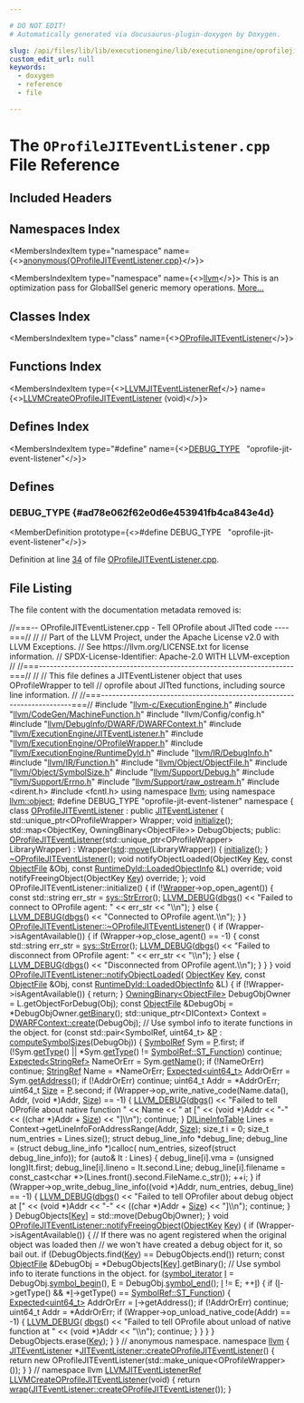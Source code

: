 ```yaml
---

# DO NOT EDIT!
# Automatically generated via docusaurus-plugin-doxygen by Doxygen.

slug: /api/files/lib/lib/executionengine/lib/executionengine/oprofilejit/oprofilejiteventlistener-cpp
custom_edit_url: null
keywords:
  - doxygen
  - reference
  - file

---
```





# The `OProfileJITEventListener.cpp` File Reference

<DoxygenPage pluginConfig={pluginConfig}>



## Included Headers

<IncludesList>
<IncludesListItem
  filePath="llvm-c/ExecutionEngine.h"
  permalink="/docs/api/files/include/include/llvm-c/executionengine-h"
  isLocal="true" />
<IncludesListItem
  filePath="llvm/CodeGen/MachineFunction.h"
  permalink="/docs/api/files/include/include/llvm/include/llvm/codegen/machinefunction-h"
  isLocal="true" />
<IncludesListItem
  filePath="llvm/Config/config.h"
  permalink=""
  isLocal="true" />
<IncludesListItem
  filePath="llvm/DebugInfo/DWARF/DWARFContext.h"
  permalink="/docs/api/files/include/include/llvm/include/llvm/debuginfo/include/llvm/debuginfo/dwarf/dwarfcontext-h"
  isLocal="true" />
<IncludesListItem
  filePath="llvm/ExecutionEngine/JITEventListener.h"
  permalink="/docs/api/files/include/include/llvm/include/llvm/executionengine/jiteventlistener-h"
  isLocal="true" />
<IncludesListItem
  filePath="llvm/ExecutionEngine/OProfileWrapper.h"
  permalink="/docs/api/files/include/include/llvm/include/llvm/executionengine/oprofilewrapper-h"
  isLocal="true" />
<IncludesListItem
  filePath="llvm/ExecutionEngine/RuntimeDyld.h"
  permalink="/docs/api/files/include/include/llvm/include/llvm/executionengine/runtimedyld-h"
  isLocal="true" />
<IncludesListItem
  filePath="llvm/IR/DebugInfo.h"
  permalink="/docs/api/files/include/include/llvm/include/llvm/ir/debuginfo-h"
  isLocal="true" />
<IncludesListItem
  filePath="llvm/IR/Function.h"
  permalink="/docs/api/files/include/include/llvm/include/llvm/ir/function-h"
  isLocal="true" />
<IncludesListItem
  filePath="llvm/Object/ObjectFile.h"
  permalink="/docs/api/files/include/include/llvm/include/llvm/object/objectfile-h"
  isLocal="true" />
<IncludesListItem
  filePath="llvm/Object/SymbolSize.h"
  permalink="/docs/api/files/include/include/llvm/include/llvm/object/symbolsize-h"
  isLocal="true" />
<IncludesListItem
  filePath="llvm/Support/Debug.h"
  permalink="/docs/api/files/include/include/llvm/include/llvm/support/debug-h"
  isLocal="true" />
<IncludesListItem
  filePath="llvm/Support/Errno.h"
  permalink="/docs/api/files/include/include/llvm/include/llvm/support/errno-h"
  isLocal="true" />
<IncludesListItem
  filePath="llvm/Support/raw_ostream.h"
  permalink="/docs/api/files/include/include/llvm/include/llvm/support/raw-ostream-h"
  isLocal="true" />
<IncludesListItem
  filePath="dirent.h"
  permalink=""
  isLocal="false" />
<IncludesListItem
  filePath="fcntl.h"
  permalink=""
  isLocal="false" />
</IncludesList>

## Namespaces Index

<MembersIndex>

<MembersIndexItem
  type="namespace"
  name={<><a href="/docs/api/namespaces/anonymous-oprofilejiteventlistener-cpp-">anonymous&#123;OProfileJITEventListener.cpp&#125;</a></>}>
</MembersIndexItem>

<MembersIndexItem
  type="namespace"
  name={<><a href="/docs/api/namespaces/llvm">llvm</a></>}>
This is an optimization pass for GlobalISel generic memory operations. <a href="/docs/api/namespaces/llvm/#details">More...</a>
</MembersIndexItem>

</MembersIndex>

## Classes Index

<MembersIndex>

<MembersIndexItem
  type="class"
  name={<><a href="/docs/api/classes/anonymous-namespace-oprofilejiteventlistener-cpp-/oprofilejiteventlistener">OProfileJITEventListener</a></>}>
</MembersIndexItem>

</MembersIndex>

## Functions Index

<MembersIndex>

<MembersIndexItem
  type={<><a href="/docs/api/groups/llvmcsupporttypes/#gad4bf262b53178061f7b936e3d1ff43bf">LLVMJITEventListenerRef</a></>}
  name={<><a href="/docs/api/groups/llvmcexecutionengine/#ga07411f28dc370e0ece91597b7449f764">LLVMCreateOProfileJITEventListener</a> (void)</>}>
</MembersIndexItem>

</MembersIndex>

## Defines Index

<MembersIndex>

<MembersIndexItem
  type="#define"
  name={<><a href="#ad78e062f62e0d6e453941fb4ca843e4d">DEBUG&#95;TYPE</a>&nbsp;&nbsp;&nbsp;&quot;oprofile-jit-event-listener&quot;</>}>
</MembersIndexItem>

</MembersIndex>


<SectionDefinition>

## Defines

### DEBUG&#95;TYPE {#ad78e062f62e0d6e453941fb4ca843e4d}

<MemberDefinition
  prototype={<>#define DEBUG&#95;TYPE&nbsp;&nbsp;&nbsp;&quot;oprofile-jit-event-listener&quot;</>}>

Definition at line <a href="#l00034">34</a> of file <a href="/docs/api/files/lib/lib/executionengine/lib/executionengine/oprofilejit/oprofilejiteventlistener-cpp">OProfileJITEventListener.cpp</a>.
</MemberDefinition>

</SectionDefinition>

## File Listing

The file content with the documentation metadata removed is:

<ProgramListing>

<Link id="l00001" /><CodeLine lineNumber="1"><span class="doxyHighlightComment">//===-- OProfileJITEventListener.cpp - Tell OProfile about JITted code ----===//</span></CodeLine>
<Link id="l00002" /><CodeLine lineNumber="2"><span class="doxyHighlightComment">//</span></CodeLine>
<Link id="l00003" /><CodeLine lineNumber="3"><span class="doxyHighlightComment">// Part of the LLVM Project, under the Apache License v2.0 with LLVM Exceptions.</span></CodeLine>
<Link id="l00004" /><CodeLine lineNumber="4"><span class="doxyHighlightComment">// See https://llvm.org/LICENSE.txt for license information.</span></CodeLine>
<Link id="l00005" /><CodeLine lineNumber="5"><span class="doxyHighlightComment">// SPDX-License-Identifier: Apache-2.0 WITH LLVM-exception</span></CodeLine>
<Link id="l00006" /><CodeLine lineNumber="6"><span class="doxyHighlightComment">//</span></CodeLine>
<Link id="l00007" /><CodeLine lineNumber="7"><span class="doxyHighlightComment">//===----------------------------------------------------------------------===//</span></CodeLine>
<Link id="l00008" /><CodeLine lineNumber="8"><span class="doxyHighlightComment">//</span></CodeLine>
<Link id="l00009" /><CodeLine lineNumber="9"><span class="doxyHighlightComment">// This file defines a JITEventListener object that uses OProfileWrapper to tell</span></CodeLine>
<Link id="l00010" /><CodeLine lineNumber="10"><span class="doxyHighlightComment">// oprofile about JITted functions, including source line information.</span></CodeLine>
<Link id="l00011" /><CodeLine lineNumber="11"><span class="doxyHighlightComment">//</span></CodeLine>
<Link id="l00012" /><CodeLine lineNumber="12"><span class="doxyHighlightComment">//===----------------------------------------------------------------------===//</span></CodeLine>
<Link id="l00013" /><CodeLine lineNumber="13"></CodeLine>
<Link id="l00014" /><CodeLine lineNumber="14"><span class="doxyHighlightPreprocessor">#include &quot;<a href="/docs/api/files/include/include/llvm-c/executionengine-h">llvm-c/ExecutionEngine.h</a>&quot;</span></CodeLine>
<Link id="l00015" /><CodeLine lineNumber="15"><span class="doxyHighlightPreprocessor">#include &quot;<a href="/docs/api/files/include/include/llvm/include/llvm/codegen/machinefunction-h">llvm/CodeGen/MachineFunction.h</a>&quot;</span></CodeLine>
<Link id="l00016" /><CodeLine lineNumber="16"><span class="doxyHighlightPreprocessor">#include &quot;llvm/Config/config.h&quot;</span></CodeLine>
<Link id="l00017" /><CodeLine lineNumber="17"><span class="doxyHighlightPreprocessor">#include &quot;<a href="/docs/api/files/include/include/llvm/include/llvm/debuginfo/include/llvm/debuginfo/dwarf/dwarfcontext-h">llvm/DebugInfo/DWARF/DWARFContext.h</a>&quot;</span></CodeLine>
<Link id="l00018" /><CodeLine lineNumber="18"><span class="doxyHighlightPreprocessor">#include &quot;<a href="/docs/api/files/include/include/llvm/include/llvm/executionengine/jiteventlistener-h">llvm/ExecutionEngine/JITEventListener.h</a>&quot;</span></CodeLine>
<Link id="l00019" /><CodeLine lineNumber="19"><span class="doxyHighlightPreprocessor">#include &quot;<a href="/docs/api/files/include/include/llvm/include/llvm/executionengine/oprofilewrapper-h">llvm/ExecutionEngine/OProfileWrapper.h</a>&quot;</span></CodeLine>
<Link id="l00020" /><CodeLine lineNumber="20"><span class="doxyHighlightPreprocessor">#include &quot;<a href="/docs/api/files/include/include/llvm/include/llvm/executionengine/runtimedyld-h">llvm/ExecutionEngine/RuntimeDyld.h</a>&quot;</span></CodeLine>
<Link id="l00021" /><CodeLine lineNumber="21"><span class="doxyHighlightPreprocessor">#include &quot;<a href="/docs/api/files/include/include/llvm/include/llvm/ir/debuginfo-h">llvm/IR/DebugInfo.h</a>&quot;</span></CodeLine>
<Link id="l00022" /><CodeLine lineNumber="22"><span class="doxyHighlightPreprocessor">#include &quot;<a href="/docs/api/files/include/include/llvm/include/llvm/ir/function-h">llvm/IR/Function.h</a>&quot;</span></CodeLine>
<Link id="l00023" /><CodeLine lineNumber="23"><span class="doxyHighlightPreprocessor">#include &quot;<a href="/docs/api/files/include/include/llvm/include/llvm/object/objectfile-h">llvm/Object/ObjectFile.h</a>&quot;</span></CodeLine>
<Link id="l00024" /><CodeLine lineNumber="24"><span class="doxyHighlightPreprocessor">#include &quot;<a href="/docs/api/files/include/include/llvm/include/llvm/object/symbolsize-h">llvm/Object/SymbolSize.h</a>&quot;</span></CodeLine>
<Link id="l00025" /><CodeLine lineNumber="25"><span class="doxyHighlightPreprocessor">#include &quot;<a href="/docs/api/files/include/include/llvm/include/llvm/support/debug-h">llvm/Support/Debug.h</a>&quot;</span></CodeLine>
<Link id="l00026" /><CodeLine lineNumber="26"><span class="doxyHighlightPreprocessor">#include &quot;<a href="/docs/api/files/include/include/llvm/include/llvm/support/errno-h">llvm/Support/Errno.h</a>&quot;</span></CodeLine>
<Link id="l00027" /><CodeLine lineNumber="27"><span class="doxyHighlightPreprocessor">#include &quot;<a href="/docs/api/files/include/include/llvm/include/llvm/support/raw-ostream-h">llvm/Support/raw&#95;ostream.h</a>&quot;</span></CodeLine>
<Link id="l00028" /><CodeLine lineNumber="28"><span class="doxyHighlightPreprocessor">#include &lt;dirent.h&gt;</span></CodeLine>
<Link id="l00029" /><CodeLine lineNumber="29"><span class="doxyHighlightPreprocessor">#include &lt;fcntl.h&gt;</span></CodeLine>
<Link id="l00030" /><CodeLine lineNumber="30"></CodeLine>
<Link id="l00031" /><CodeLine lineNumber="31"><span class="doxyHighlightKeyword">using namespace </span><span class="doxyHighlight"><a href="/docs/api/namespaces/llvm">llvm</a>;</span></CodeLine>
<Link id="l00032" /><CodeLine lineNumber="32"><span class="doxyHighlightKeyword">using namespace </span><span class="doxyHighlight"><a href="/docs/api/namespaces/llvm/object">llvm::object</a>;</span></CodeLine>
<Link id="l00033" /><CodeLine lineNumber="33"></CodeLine>
<Link id="l00034" /><CodeLine lineNumber="34" lineLink="#ad78e062f62e0d6e453941fb4ca843e4d"><span class="doxyHighlightPreprocessor">#define DEBUG&#95;TYPE &quot;oprofile-jit-event-listener&quot;</span></CodeLine>
<Link id="l00035" /><CodeLine lineNumber="35"></CodeLine>
<Link id="l00036" /><CodeLine lineNumber="36" lineLink="/docs/api/namespaces/anonymous-oprofilejiteventlistener-cpp-"><span class="doxyHighlightKeyword">namespace </span><span class="doxyHighlight">&#123;</span></CodeLine>
<Link id="l00037" /><CodeLine lineNumber="37"></CodeLine>
<Link id="l00038" /><CodeLine lineNumber="38" lineLink="/docs/api/classes/anonymous-namespace-oprofilejiteventlistener-cpp-/oprofilejiteventlistener"><span class="doxyHighlightKeyword">class </span><span class="doxyHighlight"><a href="/docs/api/classes/anonymous-namespace-oprofilejiteventlistener-cpp-/oprofilejiteventlistener/#a3ef5532a760aeae0c1cb85bf461b0a1f">OProfileJITEventListener</a> : </span><span class="doxyHighlightKeyword">public</span><span class="doxyHighlight"> <a href="/docs/api/classes/llvm/jiteventlistener/#a01ee72597bbb2b490cf27892d4509add">JITEventListener</a> &#123;</span></CodeLine>
<Link id="l00039" /><CodeLine lineNumber="39"><span class="doxyHighlight">  std::unique&#95;ptr&lt;OProfileWrapper&gt; Wrapper;</span></CodeLine>
<Link id="l00040" /><CodeLine lineNumber="40"></CodeLine>
<Link id="l00041" /><CodeLine lineNumber="41"><span class="doxyHighlight">  </span><span class="doxyHighlightKeywordType">void</span><span class="doxyHighlight"> <a href="/docs/api/files/lib/lib/analysis/targetlibraryinfo-cpp/#a19d27915595e7f0a0ef271448bcdac6f">initialize</a>();</span></CodeLine>
<Link id="l00042" /><CodeLine lineNumber="42"><span class="doxyHighlight">  std::map&lt;ObjectKey, OwningBinary&lt;ObjectFile&gt;&gt; DebugObjects;</span></CodeLine>
<Link id="l00043" /><CodeLine lineNumber="43"></CodeLine>
<Link id="l00044" /><CodeLine lineNumber="44"><span class="doxyHighlightKeyword">public</span><span class="doxyHighlight">:</span></CodeLine>
<Link id="l00045" /><CodeLine lineNumber="45" lineLink="/docs/api/classes/anonymous-namespace-oprofilejiteventlistener-cpp-/oprofilejiteventlistener/#a3ef5532a760aeae0c1cb85bf461b0a1f"><span class="doxyHighlight">  <a href="/docs/api/classes/anonymous-namespace-oprofilejiteventlistener-cpp-/oprofilejiteventlistener/#a3ef5532a760aeae0c1cb85bf461b0a1f">OProfileJITEventListener</a>(std::unique&#95;ptr&lt;OProfileWrapper&gt; LibraryWrapper)</span></CodeLine>
<Link id="l00046" /><CodeLine lineNumber="46"><span class="doxyHighlight">    : Wrapper(<a href="/docs/api/namespaces/std">std</a>::<a href="/docs/api/namespaces/llvm/#abfc9c7ecf70f66901e439f7c04ef3dbb">move</a>(LibraryWrapper)) &#123;</span></CodeLine>
<Link id="l00047" /><CodeLine lineNumber="47"><span class="doxyHighlight">    <a href="/docs/api/files/lib/lib/analysis/targetlibraryinfo-cpp/#a19d27915595e7f0a0ef271448bcdac6f">initialize</a>();</span></CodeLine>
<Link id="l00048" /><CodeLine lineNumber="48"><span class="doxyHighlight">  &#125;</span></CodeLine>
<Link id="l00049" /><CodeLine lineNumber="49"></CodeLine>
<Link id="l00050" /><CodeLine lineNumber="50"><span class="doxyHighlight">  <a href="/docs/api/classes/anonymous-namespace-oprofilejiteventlistener-cpp-/oprofilejiteventlistener">~OProfileJITEventListener</a>();</span></CodeLine>
<Link id="l00051" /><CodeLine lineNumber="51"></CodeLine>
<Link id="l00052" /><CodeLine lineNumber="52"><span class="doxyHighlight">  </span><span class="doxyHighlightKeywordType">void</span><span class="doxyHighlight"> notifyObjectLoaded(ObjectKey <a href="/docs/api/namespaces/llvm/#a98c6256d0644613c6b5b3e2ef06ef5ce">Key</a>, </span><span class="doxyHighlightKeyword">const</span><span class="doxyHighlight"> <a href="/docs/api/classes/llvm/object/objectfile">ObjectFile</a> &amp;Obj,</span></CodeLine>
<Link id="l00053" /><CodeLine lineNumber="53"><span class="doxyHighlight">                          </span><span class="doxyHighlightKeyword">const</span><span class="doxyHighlight"> <a href="/docs/api/classes/llvm/runtimedyld/loadedobjectinfo">RuntimeDyld::LoadedObjectInfo</a> &amp;L) </span><span class="doxyHighlightKeyword">override</span><span class="doxyHighlight">;</span></CodeLine>
<Link id="l00054" /><CodeLine lineNumber="54"></CodeLine>
<Link id="l00055" /><CodeLine lineNumber="55"><span class="doxyHighlight">  </span><span class="doxyHighlightKeywordType">void</span><span class="doxyHighlight"> notifyFreeingObject(ObjectKey <a href="/docs/api/namespaces/llvm/#a98c6256d0644613c6b5b3e2ef06ef5ce">Key</a>) </span><span class="doxyHighlightKeyword">override</span><span class="doxyHighlight">;</span></CodeLine>
<Link id="l00056" /><CodeLine lineNumber="56"><span class="doxyHighlight">&#125;;</span></CodeLine>
<Link id="l00057" /><CodeLine lineNumber="57"></CodeLine>
<Link id="l00058" /><CodeLine lineNumber="58"><span class="doxyHighlightKeywordType">void</span><span class="doxyHighlight"> OProfileJITEventListener::initialize() &#123;</span></CodeLine>
<Link id="l00059" /><CodeLine lineNumber="59"><span class="doxyHighlight">  </span><span class="doxyHighlightKeywordFlow">if</span><span class="doxyHighlight"> (!<a href="/docs/api/files/lib/lib/target/lib/target/amdgpu/amdgpualiasanalysis-cpp/#a63f565f28385a6f2c7a4756ff6f3fa16">Wrapper</a>-&gt;op&#95;open&#95;agent()) &#123;</span></CodeLine>
<Link id="l00060" /><CodeLine lineNumber="60"><span class="doxyHighlight">    </span><span class="doxyHighlightKeyword">const</span><span class="doxyHighlight"> std::string err&#95;str = <a href="/docs/api/namespaces/llvm/sys/#a1b09e9233389121e1492219e25daf411">sys::StrError</a>();</span></CodeLine>
<Link id="l00061" /><CodeLine lineNumber="61"><span class="doxyHighlight">    <a href="/docs/api/files/include/include/llvm/include/llvm/support/debug-h/#a196897517069dda1bdb549e24468f7d7">LLVM&#95;DEBUG</a>(<a href="/docs/api/namespaces/llvm/#a7c46c742c31be54870e2038048e6b391">dbgs</a>() &lt;&lt; </span><span class="doxyHighlightStringLiteral">&quot;Failed to connect to OProfile agent: &quot;</span><span class="doxyHighlight"> &lt;&lt; err&#95;str</span></CodeLine>
<Link id="l00062" /><CodeLine lineNumber="62"><span class="doxyHighlight">                      &lt;&lt; </span><span class="doxyHighlightStringLiteral">&quot;\\n&quot;</span><span class="doxyHighlight">);</span></CodeLine>
<Link id="l00063" /><CodeLine lineNumber="63"><span class="doxyHighlight">  &#125; </span><span class="doxyHighlightKeywordFlow">else</span><span class="doxyHighlight"> &#123;</span></CodeLine>
<Link id="l00064" /><CodeLine lineNumber="64"><span class="doxyHighlight">    <a href="/docs/api/files/include/include/llvm/include/llvm/support/debug-h/#a196897517069dda1bdb549e24468f7d7">LLVM&#95;DEBUG</a>(<a href="/docs/api/namespaces/llvm/#a7c46c742c31be54870e2038048e6b391">dbgs</a>() &lt;&lt; </span><span class="doxyHighlightStringLiteral">&quot;Connected to OProfile agent.\\n&quot;</span><span class="doxyHighlight">);</span></CodeLine>
<Link id="l00065" /><CodeLine lineNumber="65"><span class="doxyHighlight">  &#125;</span></CodeLine>
<Link id="l00066" /><CodeLine lineNumber="66"><span class="doxyHighlight">&#125;</span></CodeLine>
<Link id="l00067" /><CodeLine lineNumber="67"></CodeLine>
<Link id="l00068" /><CodeLine lineNumber="68" lineLink="/docs/api/classes/anonymous-namespace-oprofilejiteventlistener-cpp-/oprofilejiteventlistener/#a25c2cd439ca2159c34dadfd04ba1c48e"><span class="doxyHighlight"><a href="/docs/api/classes/anonymous-namespace-oprofilejiteventlistener-cpp-/oprofilejiteventlistener/#a25c2cd439ca2159c34dadfd04ba1c48e">OProfileJITEventListener::~OProfileJITEventListener</a>() &#123;</span></CodeLine>
<Link id="l00069" /><CodeLine lineNumber="69"><span class="doxyHighlight">  </span><span class="doxyHighlightKeywordFlow">if</span><span class="doxyHighlight"> (Wrapper-&gt;isAgentAvailable()) &#123;</span></CodeLine>
<Link id="l00070" /><CodeLine lineNumber="70"><span class="doxyHighlight">    </span><span class="doxyHighlightKeywordFlow">if</span><span class="doxyHighlight"> (Wrapper-&gt;op&#95;close&#95;agent() == -1) &#123;</span></CodeLine>
<Link id="l00071" /><CodeLine lineNumber="71"><span class="doxyHighlight">      </span><span class="doxyHighlightKeyword">const</span><span class="doxyHighlight"> std::string err&#95;str = <a href="/docs/api/namespaces/llvm/sys/#a1b09e9233389121e1492219e25daf411">sys::StrError</a>();</span></CodeLine>
<Link id="l00072" /><CodeLine lineNumber="72"><span class="doxyHighlight">      <a href="/docs/api/files/include/include/llvm/include/llvm/support/debug-h/#a196897517069dda1bdb549e24468f7d7">LLVM&#95;DEBUG</a>(<a href="/docs/api/namespaces/llvm/#a7c46c742c31be54870e2038048e6b391">dbgs</a>() &lt;&lt; </span><span class="doxyHighlightStringLiteral">&quot;Failed to disconnect from OProfile agent: &quot;</span></CodeLine>
<Link id="l00073" /><CodeLine lineNumber="73"><span class="doxyHighlight">                        &lt;&lt; err&#95;str &lt;&lt; </span><span class="doxyHighlightStringLiteral">&quot;\\n&quot;</span><span class="doxyHighlight">);</span></CodeLine>
<Link id="l00074" /><CodeLine lineNumber="74"><span class="doxyHighlight">    &#125; </span><span class="doxyHighlightKeywordFlow">else</span><span class="doxyHighlight"> &#123;</span></CodeLine>
<Link id="l00075" /><CodeLine lineNumber="75"><span class="doxyHighlight">      <a href="/docs/api/files/include/include/llvm/include/llvm/support/debug-h/#a196897517069dda1bdb549e24468f7d7">LLVM&#95;DEBUG</a>(<a href="/docs/api/namespaces/llvm/#a7c46c742c31be54870e2038048e6b391">dbgs</a>() &lt;&lt; </span><span class="doxyHighlightStringLiteral">&quot;Disconnected from OProfile agent.\\n&quot;</span><span class="doxyHighlight">);</span></CodeLine>
<Link id="l00076" /><CodeLine lineNumber="76"><span class="doxyHighlight">    &#125;</span></CodeLine>
<Link id="l00077" /><CodeLine lineNumber="77"><span class="doxyHighlight">  &#125;</span></CodeLine>
<Link id="l00078" /><CodeLine lineNumber="78"><span class="doxyHighlight">&#125;</span></CodeLine>
<Link id="l00079" /><CodeLine lineNumber="79"></CodeLine>
<Link id="l00080" /><CodeLine lineNumber="80" lineLink="/docs/api/classes/anonymous-namespace-oprofilejiteventlistener-cpp-/oprofilejiteventlistener/#acbf9525bdd6bfe26f04d293ee1d9a7ca"><span class="doxyHighlightKeywordType">void</span><span class="doxyHighlight"> <a href="/docs/api/classes/anonymous-namespace-oprofilejiteventlistener-cpp-/oprofilejiteventlistener/#acbf9525bdd6bfe26f04d293ee1d9a7ca">OProfileJITEventListener::notifyObjectLoaded</a>(</span></CodeLine>
<Link id="l00081" /><CodeLine lineNumber="81"><span class="doxyHighlight">    <a href="/docs/api/classes/llvm/jiteventlistener/#aefc8c6bb6d8f5a09e48f4b9db9c10024">ObjectKey</a> <a href="/docs/api/namespaces/llvm/#a98c6256d0644613c6b5b3e2ef06ef5ce">Key</a>, </span><span class="doxyHighlightKeyword">const</span><span class="doxyHighlight"> <a href="/docs/api/classes/llvm/object/objectfile">ObjectFile</a> &amp;Obj,</span></CodeLine>
<Link id="l00082" /><CodeLine lineNumber="82"><span class="doxyHighlight">    </span><span class="doxyHighlightKeyword">const</span><span class="doxyHighlight"> <a href="/docs/api/classes/llvm/runtimedyld/loadedobjectinfo">RuntimeDyld::LoadedObjectInfo</a> &amp;L) &#123;</span></CodeLine>
<Link id="l00083" /><CodeLine lineNumber="83"><span class="doxyHighlight">  </span><span class="doxyHighlightKeywordFlow">if</span><span class="doxyHighlight"> (!Wrapper-&gt;isAgentAvailable()) &#123;</span></CodeLine>
<Link id="l00084" /><CodeLine lineNumber="84"><span class="doxyHighlight">    </span><span class="doxyHighlightKeywordFlow">return</span><span class="doxyHighlight">;</span></CodeLine>
<Link id="l00085" /><CodeLine lineNumber="85"><span class="doxyHighlight">  &#125;</span></CodeLine>
<Link id="l00086" /><CodeLine lineNumber="86"></CodeLine>
<Link id="l00087" /><CodeLine lineNumber="87"><span class="doxyHighlight">  <a href="/docs/api/classes/llvm/object/owningbinary">OwningBinary&lt;ObjectFile&gt;</a> DebugObjOwner = L.getObjectForDebug(Obj);</span></CodeLine>
<Link id="l00088" /><CodeLine lineNumber="88"><span class="doxyHighlight">  </span><span class="doxyHighlightKeyword">const</span><span class="doxyHighlight"> <a href="/docs/api/classes/llvm/object/objectfile">ObjectFile</a> &amp;DebugObj = &#42;DebugObjOwner.<a href="/docs/api/classes/llvm/object/owningbinary/#a3f6d33585a43bad491af78cc5c07f605">getBinary</a>();</span></CodeLine>
<Link id="l00089" /><CodeLine lineNumber="89"><span class="doxyHighlight">  std::unique&#95;ptr&lt;DIContext&gt; Context = <a href="/docs/api/classes/llvm/dwarfcontext/#ad6f9fa82bb8b6a5dae98b9d9d346d913">DWARFContext::create</a>(DebugObj);</span></CodeLine>
<Link id="l00090" /><CodeLine lineNumber="90"></CodeLine>
<Link id="l00091" /><CodeLine lineNumber="91"><span class="doxyHighlight">  </span><span class="doxyHighlightComment">// Use symbol info to iterate functions in the object.</span></CodeLine>
<Link id="l00092" /><CodeLine lineNumber="92"><span class="doxyHighlight">  </span><span class="doxyHighlightKeywordFlow">for</span><span class="doxyHighlight"> (</span><span class="doxyHighlightKeyword">const</span><span class="doxyHighlight"> std::pair&lt;SymbolRef, uint64&#95;t&gt; &amp;<a href="/docs/api/files/lib/lib/option/option-cpp/#a04665169063c8ca1f2ea96c27fc7c2b2">P</a> : <a href="/docs/api/namespaces/llvm/object/#acf228956812ef6e7722e8c114fe3b923">computeSymbolSizes</a>(DebugObj)) &#123;</span></CodeLine>
<Link id="l00093" /><CodeLine lineNumber="93"><span class="doxyHighlight">    <a href="/docs/api/classes/llvm/object/symbolref">SymbolRef</a> Sym = <a href="/docs/api/files/lib/lib/option/option-cpp/#a04665169063c8ca1f2ea96c27fc7c2b2">P</a>.first;</span></CodeLine>
<Link id="l00094" /><CodeLine lineNumber="94"><span class="doxyHighlight">    </span><span class="doxyHighlightKeywordFlow">if</span><span class="doxyHighlight"> (!Sym.<a href="/docs/api/classes/llvm/object/symbolref/#a234b2c90b26a44886a6f04c4281b1b65">getType</a>() || &#42;Sym.<a href="/docs/api/classes/llvm/object/symbolref/#a234b2c90b26a44886a6f04c4281b1b65">getType</a>() != <a href="/docs/api/classes/llvm/object/symbolref/#a2ea2ecb4f81936cc379aff129e440b04a2fcf5b0171fb8526218be425765b5da1">SymbolRef::ST&#95;Function</a>)</span></CodeLine>
<Link id="l00095" /><CodeLine lineNumber="95"><span class="doxyHighlight">      </span><span class="doxyHighlightKeywordFlow">continue</span><span class="doxyHighlight">;</span></CodeLine>
<Link id="l00096" /><CodeLine lineNumber="96"></CodeLine>
<Link id="l00097" /><CodeLine lineNumber="97"><span class="doxyHighlight">    <a href="/docs/api/classes/llvm/expected">Expected&lt;StringRef&gt;</a> NameOrErr = Sym.<a href="/docs/api/classes/llvm/object/symbolref/#a6935271c0f6df1209adbb91f2f68d2c1">getName</a>();</span></CodeLine>
<Link id="l00098" /><CodeLine lineNumber="98"><span class="doxyHighlight">    </span><span class="doxyHighlightKeywordFlow">if</span><span class="doxyHighlight"> (!NameOrErr)</span></CodeLine>
<Link id="l00099" /><CodeLine lineNumber="99"><span class="doxyHighlight">      </span><span class="doxyHighlightKeywordFlow">continue</span><span class="doxyHighlight">;</span></CodeLine>
<Link id="l00100" /><CodeLine lineNumber="100"><span class="doxyHighlight">    <a href="/docs/api/classes/llvm/stringref">StringRef</a> Name = &#42;NameOrErr;</span></CodeLine>
<Link id="l00101" /><CodeLine lineNumber="101"><span class="doxyHighlight">    <a href="/docs/api/classes/llvm/expected">Expected&lt;uint64&#95;t&gt;</a> AddrOrErr = Sym.<a href="/docs/api/classes/llvm/object/symbolref/#ac22d03239bd28b53a229486b43a9d3b8">getAddress</a>();</span></CodeLine>
<Link id="l00102" /><CodeLine lineNumber="102"><span class="doxyHighlight">    </span><span class="doxyHighlightKeywordFlow">if</span><span class="doxyHighlight"> (!AddrOrErr)</span></CodeLine>
<Link id="l00103" /><CodeLine lineNumber="103"><span class="doxyHighlight">      </span><span class="doxyHighlightKeywordFlow">continue</span><span class="doxyHighlight">;</span></CodeLine>
<Link id="l00104" /><CodeLine lineNumber="104"><span class="doxyHighlight">    uint64&#95;t Addr = &#42;AddrOrErr;</span></CodeLine>
<Link id="l00105" /><CodeLine lineNumber="105"><span class="doxyHighlight">    uint64&#95;t <a href="/docs/api/files/lib/lib/analysis/inlineorder-cpp/#a7ee6f0cb51c3b9056199e9a0001fe8c3a6f6cb72d544962fa333e2e34ce64f719">Size</a> = <a href="/docs/api/files/lib/lib/option/option-cpp/#a04665169063c8ca1f2ea96c27fc7c2b2">P</a>.second;</span></CodeLine>
<Link id="l00106" /><CodeLine lineNumber="106"></CodeLine>
<Link id="l00107" /><CodeLine lineNumber="107"><span class="doxyHighlight">    </span><span class="doxyHighlightKeywordFlow">if</span><span class="doxyHighlight"> (Wrapper-&gt;op&#95;write&#95;native&#95;code(Name.data(), Addr, (</span><span class="doxyHighlightKeywordType">void</span><span class="doxyHighlight"> &#42;)Addr, <a href="/docs/api/files/lib/lib/analysis/inlineorder-cpp/#a7ee6f0cb51c3b9056199e9a0001fe8c3a6f6cb72d544962fa333e2e34ce64f719">Size</a>) ==</span></CodeLine>
<Link id="l00108" /><CodeLine lineNumber="108"><span class="doxyHighlight">        -1) &#123;</span></CodeLine>
<Link id="l00109" /><CodeLine lineNumber="109"><span class="doxyHighlight">      <a href="/docs/api/files/include/include/llvm/include/llvm/support/debug-h/#a196897517069dda1bdb549e24468f7d7">LLVM&#95;DEBUG</a>(<a href="/docs/api/namespaces/llvm/#a7c46c742c31be54870e2038048e6b391">dbgs</a>() &lt;&lt; </span><span class="doxyHighlightStringLiteral">&quot;Failed to tell OProfile about native function &quot;</span></CodeLine>
<Link id="l00110" /><CodeLine lineNumber="110"><span class="doxyHighlight">                        &lt;&lt; Name &lt;&lt; </span><span class="doxyHighlightStringLiteral">&quot; at &#91;&quot;</span><span class="doxyHighlight"> &lt;&lt; (</span><span class="doxyHighlightKeywordType">void</span><span class="doxyHighlight"> &#42;)Addr &lt;&lt; </span><span class="doxyHighlightStringLiteral">&quot;-&quot;</span></CodeLine>
<Link id="l00111" /><CodeLine lineNumber="111"><span class="doxyHighlight">                        &lt;&lt; ((</span><span class="doxyHighlightKeywordType">char</span><span class="doxyHighlight"> &#42;)Addr + <a href="/docs/api/files/lib/lib/analysis/inlineorder-cpp/#a7ee6f0cb51c3b9056199e9a0001fe8c3a6f6cb72d544962fa333e2e34ce64f719">Size</a>) &lt;&lt; </span><span class="doxyHighlightStringLiteral">&quot;&#93;\\n&quot;</span><span class="doxyHighlight">);</span></CodeLine>
<Link id="l00112" /><CodeLine lineNumber="112"><span class="doxyHighlight">      </span><span class="doxyHighlightKeywordFlow">continue</span><span class="doxyHighlight">;</span></CodeLine>
<Link id="l00113" /><CodeLine lineNumber="113"><span class="doxyHighlight">    &#125;</span></CodeLine>
<Link id="l00114" /><CodeLine lineNumber="114"></CodeLine>
<Link id="l00115" /><CodeLine lineNumber="115"><span class="doxyHighlight">    <a href="/docs/api/namespaces/llvm/#a35d153b242ca028df3d73d57dd256522">DILineInfoTable</a> Lines = Context-&gt;getLineInfoForAddressRange(Addr, <a href="/docs/api/files/lib/lib/analysis/inlineorder-cpp/#a7ee6f0cb51c3b9056199e9a0001fe8c3a6f6cb72d544962fa333e2e34ce64f719">Size</a>);</span></CodeLine>
<Link id="l00116" /><CodeLine lineNumber="116"><span class="doxyHighlight">    </span><span class="doxyHighlightKeywordType">size&#95;t</span><span class="doxyHighlight"> i = 0;</span></CodeLine>
<Link id="l00117" /><CodeLine lineNumber="117"><span class="doxyHighlight">    </span><span class="doxyHighlightKeywordType">size&#95;t</span><span class="doxyHighlight"> num&#95;entries = Lines.size();</span></CodeLine>
<Link id="l00118" /><CodeLine lineNumber="118"><span class="doxyHighlight">    </span><span class="doxyHighlightKeyword">struct </span><span class="doxyHighlight">debug&#95;line&#95;info &#42;debug&#95;line;</span></CodeLine>
<Link id="l00119" /><CodeLine lineNumber="119"><span class="doxyHighlight">    debug&#95;line = (</span><span class="doxyHighlightKeyword">struct </span><span class="doxyHighlight">debug&#95;line&#95;info &#42;)calloc(</span></CodeLine>
<Link id="l00120" /><CodeLine lineNumber="120"><span class="doxyHighlight">        num&#95;entries, </span><span class="doxyHighlightKeyword">sizeof</span><span class="doxyHighlight">(</span><span class="doxyHighlightKeyword">struct</span><span class="doxyHighlight"> debug&#95;line&#95;info));</span></CodeLine>
<Link id="l00121" /><CodeLine lineNumber="121"></CodeLine>
<Link id="l00122" /><CodeLine lineNumber="122"><span class="doxyHighlight">    </span><span class="doxyHighlightKeywordFlow">for</span><span class="doxyHighlight"> (</span><span class="doxyHighlightKeyword">auto</span><span class="doxyHighlight">&amp; It : Lines) &#123;</span></CodeLine>
<Link id="l00123" /><CodeLine lineNumber="123"><span class="doxyHighlight">      debug&#95;line&#91;i&#93;.vma = (</span><span class="doxyHighlightKeywordType">unsigned</span><span class="doxyHighlight"> long)It.first;</span></CodeLine>
<Link id="l00124" /><CodeLine lineNumber="124"><span class="doxyHighlight">      debug&#95;line&#91;i&#93;.lineno = It.second.Line;</span></CodeLine>
<Link id="l00125" /><CodeLine lineNumber="125"><span class="doxyHighlight">      debug&#95;line&#91;i&#93;.filename =</span></CodeLine>
<Link id="l00126" /><CodeLine lineNumber="126"><span class="doxyHighlight">          </span><span class="doxyHighlightKeyword">const&#95;cast&lt;</span><span class="doxyHighlightKeywordType">char</span><span class="doxyHighlight"> &#42;</span><span class="doxyHighlightKeyword">&gt;</span><span class="doxyHighlight">(Lines.front().second.FileName.c&#95;str());</span></CodeLine>
<Link id="l00127" /><CodeLine lineNumber="127"><span class="doxyHighlight">      ++i;</span></CodeLine>
<Link id="l00128" /><CodeLine lineNumber="128"><span class="doxyHighlight">    &#125;</span></CodeLine>
<Link id="l00129" /><CodeLine lineNumber="129"></CodeLine>
<Link id="l00130" /><CodeLine lineNumber="130"><span class="doxyHighlight">    </span><span class="doxyHighlightKeywordFlow">if</span><span class="doxyHighlight"> (Wrapper-&gt;op&#95;write&#95;debug&#95;line&#95;info((</span><span class="doxyHighlightKeywordType">void</span><span class="doxyHighlight"> &#42;)Addr, num&#95;entries,</span></CodeLine>
<Link id="l00131" /><CodeLine lineNumber="131"><span class="doxyHighlight">                                          debug&#95;line) == -1) &#123;</span></CodeLine>
<Link id="l00132" /><CodeLine lineNumber="132"><span class="doxyHighlight">      <a href="/docs/api/files/include/include/llvm/include/llvm/support/debug-h/#a196897517069dda1bdb549e24468f7d7">LLVM&#95;DEBUG</a>(<a href="/docs/api/namespaces/llvm/#a7c46c742c31be54870e2038048e6b391">dbgs</a>() &lt;&lt; </span><span class="doxyHighlightStringLiteral">&quot;Failed to tell OProfiler about debug object at &#91;&quot;</span></CodeLine>
<Link id="l00133" /><CodeLine lineNumber="133"><span class="doxyHighlight">                        &lt;&lt; (</span><span class="doxyHighlightKeywordType">void</span><span class="doxyHighlight"> &#42;)Addr &lt;&lt; </span><span class="doxyHighlightStringLiteral">&quot;-&quot;</span><span class="doxyHighlight"> &lt;&lt; ((</span><span class="doxyHighlightKeywordType">char</span><span class="doxyHighlight"> &#42;)Addr + <a href="/docs/api/files/lib/lib/analysis/inlineorder-cpp/#a7ee6f0cb51c3b9056199e9a0001fe8c3a6f6cb72d544962fa333e2e34ce64f719">Size</a>)</span></CodeLine>
<Link id="l00134" /><CodeLine lineNumber="134"><span class="doxyHighlight">                        &lt;&lt; </span><span class="doxyHighlightStringLiteral">&quot;&#93;\\n&quot;</span><span class="doxyHighlight">);</span></CodeLine>
<Link id="l00135" /><CodeLine lineNumber="135"><span class="doxyHighlight">      </span><span class="doxyHighlightKeywordFlow">continue</span><span class="doxyHighlight">;</span></CodeLine>
<Link id="l00136" /><CodeLine lineNumber="136"><span class="doxyHighlight">    &#125;</span></CodeLine>
<Link id="l00137" /><CodeLine lineNumber="137"><span class="doxyHighlight">  &#125;</span></CodeLine>
<Link id="l00138" /><CodeLine lineNumber="138"></CodeLine>
<Link id="l00139" /><CodeLine lineNumber="139"><span class="doxyHighlight">  DebugObjects&#91;<a href="/docs/api/namespaces/llvm/#a98c6256d0644613c6b5b3e2ef06ef5ce">Key</a>&#93; = std::move(DebugObjOwner);</span></CodeLine>
<Link id="l00140" /><CodeLine lineNumber="140"><span class="doxyHighlight">&#125;</span></CodeLine>
<Link id="l00141" /><CodeLine lineNumber="141"></CodeLine>
<Link id="l00142" /><CodeLine lineNumber="142" lineLink="/docs/api/classes/anonymous-namespace-oprofilejiteventlistener-cpp-/oprofilejiteventlistener/#a5c97ec6ebe56df1ba872dcd002f860d5"><span class="doxyHighlightKeywordType">void</span><span class="doxyHighlight"> <a href="/docs/api/classes/anonymous-namespace-oprofilejiteventlistener-cpp-/oprofilejiteventlistener/#a5c97ec6ebe56df1ba872dcd002f860d5">OProfileJITEventListener::notifyFreeingObject</a>(<a href="/docs/api/classes/llvm/jiteventlistener/#aefc8c6bb6d8f5a09e48f4b9db9c10024">ObjectKey</a> <a href="/docs/api/namespaces/llvm/#a98c6256d0644613c6b5b3e2ef06ef5ce">Key</a>) &#123;</span></CodeLine>
<Link id="l00143" /><CodeLine lineNumber="143"><span class="doxyHighlight">  </span><span class="doxyHighlightKeywordFlow">if</span><span class="doxyHighlight"> (Wrapper-&gt;isAgentAvailable()) &#123;</span></CodeLine>
<Link id="l00144" /><CodeLine lineNumber="144"></CodeLine>
<Link id="l00145" /><CodeLine lineNumber="145"><span class="doxyHighlight">    </span><span class="doxyHighlightComment">// If there was no agent registered when the original object was loaded then</span></CodeLine>
<Link id="l00146" /><CodeLine lineNumber="146"><span class="doxyHighlight">    </span><span class="doxyHighlightComment">// we won&#39;t have created a debug object for it, so bail out.</span></CodeLine>
<Link id="l00147" /><CodeLine lineNumber="147"><span class="doxyHighlight">    </span><span class="doxyHighlightKeywordFlow">if</span><span class="doxyHighlight"> (DebugObjects.find(<a href="/docs/api/namespaces/llvm/#a98c6256d0644613c6b5b3e2ef06ef5ce">Key</a>) == DebugObjects.end())</span></CodeLine>
<Link id="l00148" /><CodeLine lineNumber="148"><span class="doxyHighlight">      </span><span class="doxyHighlightKeywordFlow">return</span><span class="doxyHighlight">;</span></CodeLine>
<Link id="l00149" /><CodeLine lineNumber="149"></CodeLine>
<Link id="l00150" /><CodeLine lineNumber="150"><span class="doxyHighlight">    </span><span class="doxyHighlightKeyword">const</span><span class="doxyHighlight"> <a href="/docs/api/classes/llvm/object/objectfile">ObjectFile</a> &amp;DebugObj = &#42;DebugObjects&#91;<a href="/docs/api/namespaces/llvm/#a98c6256d0644613c6b5b3e2ef06ef5ce">Key</a>&#93;.getBinary();</span></CodeLine>
<Link id="l00151" /><CodeLine lineNumber="151"></CodeLine>
<Link id="l00152" /><CodeLine lineNumber="152"><span class="doxyHighlight">    </span><span class="doxyHighlightComment">// Use symbol info to iterate functions in the object.</span></CodeLine>
<Link id="l00153" /><CodeLine lineNumber="153"><span class="doxyHighlight">    </span><span class="doxyHighlightKeywordFlow">for</span><span class="doxyHighlight"> (<a href="/docs/api/classes/llvm/object/symbol-iterator">symbol&#95;iterator</a> <a href="/docs/api/files/lib/lib/support/md5-cpp/#ac0eafdc9ee161b71e7af98af736952fd">I</a> = DebugObj.<a href="/docs/api/classes/llvm/object/symbolicfile/#a40c5717c994df60bcbe3d9299f6a5982">symbol&#95;begin</a>(),</span></CodeLine>
<Link id="l00154" /><CodeLine lineNumber="154"><span class="doxyHighlight">                         E = DebugObj.<a href="/docs/api/classes/llvm/object/symbolicfile/#a7bc0f444aecc9b7aaef7facdb3d2bddb">symbol&#95;end</a>();</span></CodeLine>
<Link id="l00155" /><CodeLine lineNumber="155"><span class="doxyHighlight">         <a href="/docs/api/files/lib/lib/support/md5-cpp/#ac0eafdc9ee161b71e7af98af736952fd">I</a> != E; ++<a href="/docs/api/files/lib/lib/support/md5-cpp/#ac0eafdc9ee161b71e7af98af736952fd">I</a>) &#123;</span></CodeLine>
<Link id="l00156" /><CodeLine lineNumber="156"><span class="doxyHighlight">      </span><span class="doxyHighlightKeywordFlow">if</span><span class="doxyHighlight"> (<a href="/docs/api/files/lib/lib/support/md5-cpp/#ac0eafdc9ee161b71e7af98af736952fd">I</a>-&gt;getType() &amp;&amp; &#42;<a href="/docs/api/files/lib/lib/support/md5-cpp/#ac0eafdc9ee161b71e7af98af736952fd">I</a>-&gt;getType() == <a href="/docs/api/classes/llvm/object/symbolref/#a2ea2ecb4f81936cc379aff129e440b04a2fcf5b0171fb8526218be425765b5da1">SymbolRef::ST&#95;Function</a>) &#123;</span></CodeLine>
<Link id="l00157" /><CodeLine lineNumber="157"><span class="doxyHighlight">        <a href="/docs/api/classes/llvm/expected">Expected&lt;uint64&#95;t&gt;</a> AddrOrErr = <a href="/docs/api/files/lib/lib/support/md5-cpp/#ac0eafdc9ee161b71e7af98af736952fd">I</a>-&gt;getAddress();</span></CodeLine>
<Link id="l00158" /><CodeLine lineNumber="158"><span class="doxyHighlight">        </span><span class="doxyHighlightKeywordFlow">if</span><span class="doxyHighlight"> (!AddrOrErr)</span></CodeLine>
<Link id="l00159" /><CodeLine lineNumber="159"><span class="doxyHighlight">          </span><span class="doxyHighlightKeywordFlow">continue</span><span class="doxyHighlight">;</span></CodeLine>
<Link id="l00160" /><CodeLine lineNumber="160"><span class="doxyHighlight">        uint64&#95;t Addr = &#42;AddrOrErr;</span></CodeLine>
<Link id="l00161" /><CodeLine lineNumber="161"></CodeLine>
<Link id="l00162" /><CodeLine lineNumber="162"><span class="doxyHighlight">        </span><span class="doxyHighlightKeywordFlow">if</span><span class="doxyHighlight"> (Wrapper-&gt;op&#95;unload&#95;native&#95;code(Addr) == -1) &#123;</span></CodeLine>
<Link id="l00163" /><CodeLine lineNumber="163"><span class="doxyHighlight">          <a href="/docs/api/files/include/include/llvm/include/llvm/support/debug-h/#a196897517069dda1bdb549e24468f7d7">LLVM&#95;DEBUG</a>(</span></CodeLine>
<Link id="l00164" /><CodeLine lineNumber="164"><span class="doxyHighlight">              <a href="/docs/api/namespaces/llvm/#a7c46c742c31be54870e2038048e6b391">dbgs</a>()</span></CodeLine>
<Link id="l00165" /><CodeLine lineNumber="165"><span class="doxyHighlight">              &lt;&lt; </span><span class="doxyHighlightStringLiteral">&quot;Failed to tell OProfile about unload of native function at &quot;</span></CodeLine>
<Link id="l00166" /><CodeLine lineNumber="166"><span class="doxyHighlight">              &lt;&lt; (</span><span class="doxyHighlightKeywordType">void</span><span class="doxyHighlight"> &#42;)Addr &lt;&lt; </span><span class="doxyHighlightStringLiteral">&quot;\\n&quot;</span><span class="doxyHighlight">);</span></CodeLine>
<Link id="l00167" /><CodeLine lineNumber="167"><span class="doxyHighlight">          </span><span class="doxyHighlightKeywordFlow">continue</span><span class="doxyHighlight">;</span></CodeLine>
<Link id="l00168" /><CodeLine lineNumber="168"><span class="doxyHighlight">        &#125;</span></CodeLine>
<Link id="l00169" /><CodeLine lineNumber="169"><span class="doxyHighlight">      &#125;</span></CodeLine>
<Link id="l00170" /><CodeLine lineNumber="170"><span class="doxyHighlight">    &#125;</span></CodeLine>
<Link id="l00171" /><CodeLine lineNumber="171"><span class="doxyHighlight">  &#125;</span></CodeLine>
<Link id="l00172" /><CodeLine lineNumber="172"></CodeLine>
<Link id="l00173" /><CodeLine lineNumber="173"><span class="doxyHighlight">  DebugObjects.erase(<a href="/docs/api/namespaces/llvm/#a98c6256d0644613c6b5b3e2ef06ef5ce">Key</a>);</span></CodeLine>
<Link id="l00174" /><CodeLine lineNumber="174"><span class="doxyHighlight">&#125;</span></CodeLine>
<Link id="l00175" /><CodeLine lineNumber="175"></CodeLine>
<Link id="l00176" /><CodeLine lineNumber="176"><span class="doxyHighlight">&#125;  </span><span class="doxyHighlightComment">// anonymous namespace.</span></CodeLine>
<Link id="l00177" /><CodeLine lineNumber="177"></CodeLine>
<Link id="l00178" /><CodeLine lineNumber="178"><span class="doxyHighlightKeyword">namespace </span><span class="doxyHighlight"><a href="/docs/api/namespaces/llvm">llvm</a> &#123;</span></CodeLine>
<Link id="l00179" /><CodeLine lineNumber="179"><span class="doxyHighlight"><a href="/docs/api/classes/llvm/jiteventlistener">JITEventListener</a> &#42;<a href="/docs/api/classes/llvm/jiteventlistener/#ada1f87075221bc4d64d42c15b6e47e54">JITEventListener::createOProfileJITEventListener</a>() &#123;</span></CodeLine>
<Link id="l00180" /><CodeLine lineNumber="180"><span class="doxyHighlight">  </span><span class="doxyHighlightKeywordFlow">return</span><span class="doxyHighlight"> </span><span class="doxyHighlightKeyword">new</span><span class="doxyHighlight"> OProfileJITEventListener(std::make&#95;unique&lt;OProfileWrapper&gt;());</span></CodeLine>
<Link id="l00181" /><CodeLine lineNumber="181"><span class="doxyHighlight">&#125;</span></CodeLine>
<Link id="l00182" /><CodeLine lineNumber="182"></CodeLine>
<Link id="l00183" /><CodeLine lineNumber="183"><span class="doxyHighlight">&#125; </span><span class="doxyHighlightComment">// namespace llvm</span></CodeLine>
<Link id="l00184" /><CodeLine lineNumber="184"></CodeLine>
<Link id="l00185" /><CodeLine lineNumber="185" lineLink="/docs/api/groups/llvmcexecutionengine/#ga07411f28dc370e0ece91597b7449f764"><span class="doxyHighlight"><a href="/docs/api/groups/llvmcsupporttypes/#gad4bf262b53178061f7b936e3d1ff43bf">LLVMJITEventListenerRef</a> <a href="/docs/api/groups/llvmcexecutionengine/#ga07411f28dc370e0ece91597b7449f764">LLVMCreateOProfileJITEventListener</a>(</span><span class="doxyHighlightKeywordType">void</span><span class="doxyHighlight">)</span></CodeLine>
<Link id="l00186" /><CodeLine lineNumber="186"><span class="doxyHighlight">&#123;</span></CodeLine>
<Link id="l00187" /><CodeLine lineNumber="187"><span class="doxyHighlight">  </span><span class="doxyHighlightKeywordFlow">return</span><span class="doxyHighlight"> <a href="/docs/api/namespaces/llvm/#ac9a23c88949ad27ad62f0ee03254ee3a">wrap</a>(<a href="/docs/api/classes/llvm/jiteventlistener/#ada1f87075221bc4d64d42c15b6e47e54">JITEventListener::createOProfileJITEventListener</a>());</span></CodeLine>
<Link id="l00188" /><CodeLine lineNumber="188"><span class="doxyHighlight">&#125;</span></CodeLine>

</ProgramListing>


</DoxygenPage>
